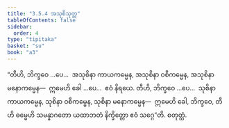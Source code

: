 ```yaml
---
title: "3.5.4 အသုစိသုတ္တ"
tableOfContents: false
sidebar:
  order: 4
type: "tipitaka"
basket: "su"
book: "a3"
---
```



<DynamicBreadcrumb />

<Division number="150" book="a3" e="ch" v="15" p="297">

<Paragraph number="1072" book="a3">
“တီဟိ, ဘိက္ခဝေ …ပေ…  အသုစိနာ ကာယကမ္မေန, အသုစိနာ ဝစီကမ္မေန, အသုစိနာ မနောကမ္မေန—  ဣမေဟိ ခေါ …ပေ…  ဧဝံ နိရယေ.
</Paragraph>

<Paragraph number="1073" book="a3">
တီဟိ, ဘိက္ခဝေ …ပေ…  သုစိနာ ကာယကမ္မေန, သုစိနာ ဝစီကမ္မေန, သုစိနာ မနောကမ္မေန—  ဣမေဟိ ခေါ, ဘိက္ခဝေ, တီဟိ ဓမ္မေဟိ သမန္နာဂတော ယထာဘတံ နိက္ခိတ္တော ဧဝံ သဂ္ဂေ”တိ.

</Paragraph>
</Division>

<Paragraph number="1074" type="center" book="a3">
စတုတ္ထံ.
</Paragraph>